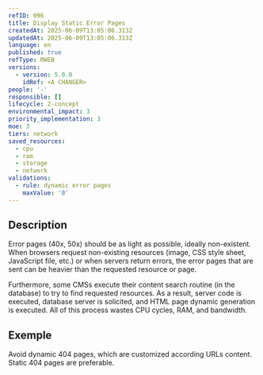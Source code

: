 ```yaml
---
refID: 096
title: Display Static Error Pages
createdAt: 2025-06-09T13:05:06.313Z
updatedAt: 2025-06-09T13:05:06.313Z
language: en
published: true
refType: RWEB
versions:
  - version: 5.0.0
    idRef: <A CHANGER>
people: '-'
responsible: []
lifecycle: 2-concept
environmental_impact: 3
priority_implementation: 3
moe: 3
tiers: network
saved_resources:
  - cpu
  - ram
  - storage
  - network
validations:
  - rule: dynamic error pages
    maxValue: '0'
---
```


## Description

Error pages (40x, 50x) should be as light as possible, ideally non-existent. When browsers request non-existing resources (image, CSS style sheet, JavaScript file, etc.) or when servers return errors, the error pages that are sent can be heavier than the requested resource or page.

Furthermore, some CMSs execute their content search routine (in the database) to try to find requested resources. As a result, server code is executed, database server is solicited, and HTML page dynamic generation is executed. All of this process wastes CPU cycles, RAM, and bandwidth.

## Exemple

Avoid dynamic 404 pages, which are customized according URLs content. Static 404 pages are preferable.
